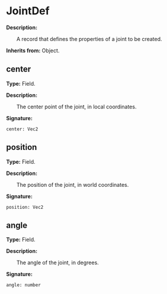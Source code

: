 
# JointDef

**Description:**

&emsp;&emsp;A record that defines the properties of a joint to be created.

**Inherits from:** Object.

## center

**Type:** Field.

**Description:**

&emsp;&emsp;The center point of the joint, in local coordinates.

**Signature:**
```tl
center: Vec2
```

## position

**Type:** Field.

**Description:**

&emsp;&emsp;The position of the joint, in world coordinates.

**Signature:**
```tl
position: Vec2
```

## angle

**Type:** Field.

**Description:**

&emsp;&emsp;The angle of the joint, in degrees.

**Signature:**
```tl
angle: number
```